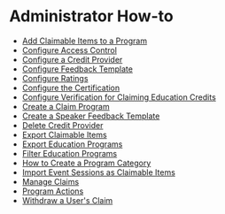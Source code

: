 # Administrator How-to

- [Add Claimable Items to a Program](AdminHowto/Add_Claimable_Items_to_a_Program.mdx)
- [Configure Access Control](AdminHowto/Configure_Access_Control.mdx)
- [Configure a Credit Provider](AdminHowto/Configure_a_Credit_Provider.mdx)
- [Configure Feedback Template](AdminHowto/Configure_Feedback_Template.mdx)
- [Configure Ratings](AdminHowto/Configure_Ratings.mdx)
- [Configure the Certification](AdminHowto/Configure_the_Certification.mdx)
- [Configure Verification for Claiming Education Credits](AdminHowto/Configure_Verification_for_Claiming_Education_Credits.mdx)
- [Create a Claim Program](AdminHowto/Create_a_Claim_Program.mdx)
- [Create a Speaker Feedback Template](AdminHowto/Create_a_Speaker_Feedback_Template.mdx)
- [Delete Credit Provider](AdminHowto/Delete_Credit_Provider.mdx)
- [Export Claimable Items](AdminHowto/Export_Claimable_Items.mdx)
- [Export Education Programs](AdminHowto/Export_Education_Programs.mdx)
- [Filter Education Programs](AdminHowto/Filter_Education_Programs.mdx)
- [How to Create a Program Category](AdminHowto/How_to_Create_a_Program_Category.mdx)
- [Import Event Sessions as Claimable Items](AdminHowto/Import_Event_Sessions_as_Claimable_Items.mdx)
- [Manage Claims](AdminHowto/Manage_Claims.mdx)
- [Program Actions](AdminHowto/Program_Actions.mdx)
- [Withdraw a User's Claim](AdminHowto/Withdraw_a_User's_Claim.mdx)
